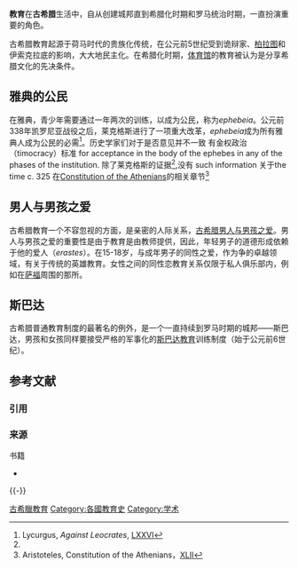 '''教育'''在'''古希腊'''生活中，自从创建城邦直到希腊化时期和罗马统治时期，一直扮演重要的角色。

古希腊教育起源于荷马时代的贵族化传统，在公元前5世纪受到诡辩家、[[柏拉图|柏拉图]]和伊索克拉底的影响，大大地民主化。在希腊化时期，[[体育馆_(古希腊)|体育馆]]的教育被认为是分享希腊文化的先决条件。

==雅典的公民==
在雅典，青少年需要通过一年两次的训练，以成为公民，称为''ephebeia''。公元前338年凯罗尼亚战役之后，莱克格斯进行了一项重大改革，''ephebeia''成为所有雅典人成为公民的必需<ref name="Leocrat76">Lycurgus, ''Against Leocrates'', [http://www.perseus.tufts.edu/cgi-bin/ptext?doc=Perseus%3Atext%3A1999.01.0152&layout=&loc=1.76 LXXVI]</ref>。历史学家们对于是否意见并不一致 有金权政治（timocracy）标准 for acceptance in the body of the ephebes in any of the phases of the institution. 除了莱克格斯的证据<ref name="Leocrat76" />,没有 such information 关于the time c. 325 在[[Constitution_of_the_Athenians|Constitution of the Athenians]]的相关章节<ref name="Aristo42">Aristoteles, Constitution of the Athenians，[[s:Constitution_of_the_Athenians#42|XLII]]</ref>

==男人与男孩之爱==
{{main|古希臘少年愛|古希臘同性戀}}
古希腊教育一个不容忽视的方面，是亲密的人际关系，[[古希臘少年愛|古希腊男人与男孩之爱]]。男人与男孩之爱的重要性是由于教育是由教师提供，因此，年轻男子的道德形成依赖于他的爱人（''erastes''）。在15-18岁，与成年男子的同性之爱，作为争的卓越领域，有关于传统的英雄教育。女性之间的同性恋教育关系仅限于私人俱乐部内，例如在[[萨福|萨福]]周围的那所。

==斯巴达==
古希腊普通教育制度的最著名的例外，是一个一直持续到罗马时期的城邦——斯巴达，男孩和女孩同样要接受严格的军事化的[[斯巴达教育|斯巴达教育]]训练制度（始于公元前6世纪）。

== 参考文献 ==
=== 引用 ===
{{Reflist}}

=== 来源 ===
{{refbegin}}
; 书籍
* {{cite book |last=Marrou |first=Henri-Irénée |title = A History of Education in Antiquity |publisher=University of Wisconsin Press |year = 1956 }}
{{refend}}

{{-}}
{{古希腊}}

[[Category:古希臘教育|]]
[[Category:各國教育史|Category:各國教育史]]
[[Category:学术|Category:学术]]

{{edu-stub}}
